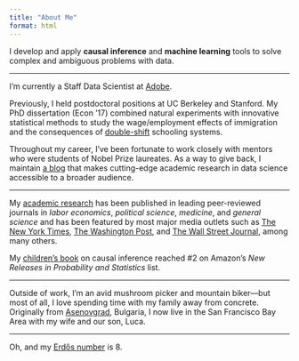 ```yaml
---
title: "About Me"
format: html
---
```


I develop and apply **causal inference** and **machine learning** tools to solve complex and ambiguous problems with data.

_________

I'm currently a Staff Data Scientist at [Adobe](https://business.adobe.com){target="_blank"}.

Previously, I held postdoctoral positions at UC Berkeley and Stanford. My PhD dissertation (Econ '17) combined natural experiments with innovative statistical methods to study the wage/employment effects of immigration and the consequences of [double-shift](https://en.wikipedia.org/wiki/Double_shift_school){target="_blank"} schooling systems.

Throughout my career, I’ve been fortunate to work closely with mentors who were students of Nobel Prize laureates. As a way to give back, I maintain [a blog](https://vyasenov.github.io/blog/){target="_blank"} that makes cutting-edge academic research in data science accessible to a broader audience.

******

My [academic research](https://vyasenov.github.io/research/){target="_blank"} has been published in leading peer-reviewed journals in *labor economics*, *political science*, *medicine*, and *general science* and has been featured by most major media outlets such as [The New York Times](https://www.nytimes.com/2017/10/24/business/economy/immigration-jobs.html){target="_blank"}, [The Washington Post](https://www.washingtonpost.com/politics/2020/04/07/trump-administration-is-raising-application-fee-us-citizenship-that-will-cost-us-later/){target="_blank"}, and [The Wall Street Journal](https://www.wsj.com/articles/new-evidence-on-immigrants-and-jobs-1453162462){target="_blank"}, among many others.

My [children’s book](https://vyasenov.github.io/childrens-book/){target="_blank"} on causal inference reached $\#2$ on Amazon’s *New Releases in Probability and Statistics* list.

******

Outside of work, I’m an avid mushroom picker and mountain biker—but most of all, I love spending time with my family away from concrete. Originally from [Asenovgrad](https://en.wikipedia.org/wiki/Asenovgrad){target="_blank"}, Bulgaria, I now live in the San Francisco Bay Area with my wife and our son, Luca.

******

Oh, and my [Erdős number](https://en.wikipedia.org/wiki/Erd%C5%91s_number){target="_blank"} is $8$.